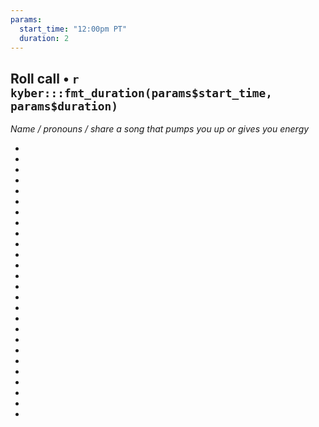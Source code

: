```yaml
---
params:
  start_time: "12:00pm PT"
  duration: 2
---
```


## Roll call • `r kyber:::fmt_duration(params$start_time, params$duration)`

*Name / pronouns / share a song that pumps you up or gives you energy*

- 
-    
-   
-  
- 
-  
-  
-  
- 
-  
-   
-  
- 
-  
-  
-  
- 
- 
-   
-  
- 
-  
-  
-  
- 
- 